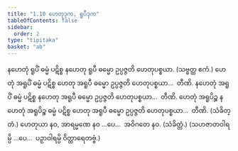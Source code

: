 ```yaml
---
title: "1.10 ဟေတုဒုက, ရူပီဒုက"
tableOfContents: false
sidebar:
  order: 2
type: "tipitaka"
basket: "ab"
---
```



<DynamicBreadcrumb />

<Division number="26">

<Paragraph number="69">
နဟေတုံ ရူပိံ ဓမ္မံ ပဋိစ္စ နဟေတု ရူပီ ဓမ္မော ဥပ္ပဇ္ဇတိ ဟေတုပစ္စယာ. (သဗ္ဗတ္ထ ဧကံ.)
</Paragraph>

</Division>
<Division number="27">

<Paragraph number="70">
ဟေတုံ အရူပိံ ဓမ္မံ ပဋိစ္စ ဟေတု အရူပီ ဓမ္မော ဥပ္ပဇ္ဇတိ ဟေတုပစ္စယာ…  တီဏိ.
</Paragraph>

<Paragraph number="71">
နဟေတုံ အရူပိံ ဓမ္မံ ပဋိစ္စ နဟေတု အရူပီ ဓမ္မော ဥပ္ပဇ္ဇတိ ဟေတုပစ္စယာ…  တီဏိ.
</Paragraph>

<Paragraph number="72">
ဟေတုံ အရူပိဉ္စ နဟေတုံ အရူပိဉ္စ ဓမ္မံ ပဋိစ္စ ဟေတု အရူပီ ဓမ္မော ဥပ္ပဇ္ဇတိ ဟေတုပစ္စယာ…  တီဏိ. (သံခိတ္တံ.)
</Paragraph>

<Paragraph number="73">
ဟေတုယာ နဝ, အာရမ္မဏေ နဝ …ပေ…  အဝိဂတေ နဝ. (သံခိတ္တံ.)
</Paragraph>

<Paragraph number="74">
(သဟဇာတဝါရမ္ပိ …ပေ…  ပဉှာဝါရမ္ပိ ဝိတ္ထာရေတဗ္ဗံ.)
</Paragraph>
</Division>